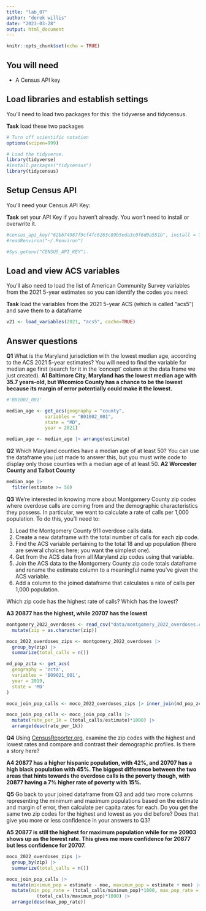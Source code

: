 ```yaml
---
title: "lab_07"
author: "derek willis"
date: "2023-03-28"
output: html_document
---
```


```r
knitr::opts_chunk$set(echo = TRUE)
```

## You will need

-   A Census API key

## Load libraries and establish settings

You'll need to load two packages for this: the tidyverse and tidycensus.

**Task** load these two packages

```r
# Turn off scientific notation
options(scipen=999)

# Load the tidyverse.
library(tidyverse)
#install.packages("tidycensus")
library(tidycensus)
```

## Setup Census API

You'll need your Census API Key:

**Task** set your API Key if you haven't already. You won't need to install or overwrite it.

```r

#census_api_key("62bb74987f9cf4fc6263c89b5eda3c0f6d0a551b", install = TRUE, overwrite=TRUE)
#readRenviron("~/.Renviron")

#Sys.getenv("CENSUS_API_KEY").
```

## Load and view ACS variables

You'll also need to load the list of American Community Survey variables from the 2021 5-year estimates so you can identify the codes you need:

**Task** load the variables from the 2021 5-year ACS (which is called "acs5") and save them to a dataframe

```r
v21 <- load_variables(2021, "acs5", cache=TRUE)
```

## Answer questions

**Q1** What is the Maryland jurisdiction with the lowest median age, according to the ACS 2021 5-year estimates? You will need to find the variable for median age first (search for it in the 'concept' column at the data frame we just created). **A1 Baltimore City, Maryland has the lowest median age with 35.7 years-old, but Wicomico County has a chance to be the lowest because its margin of error potentially could make it the lowest.**

```r
#'B01002_001'

median_age <- get_acs(geography = "county",
              variables = "B01002_001",
              state = "MD",
              year = 2021)

median_age <- median_age |> arrange(estimate)
```

**Q2** Which Maryland counties have a median age of at least 50? You can use the dataframe you just made to answer this, but you must write code to display only those counties with a median age of at least 50. **A2 Worcester County and Talbot County**

```r
median_age |> 
  filter(estimate >= 50)
```

**Q3** We're interested in knowing more about Montgomery County zip codes where overdose calls are coming from and the demographic characteristics they possess. In particular, we want to calculate a rate of calls per 1,000 population. To do this, you'll need to:

1.  Load the Montgomery County 911 overdose calls data.
2.  Create a new dataframe with the total number of calls for each zip code.
3.  Find the ACS variable pertaining to the total 18 and up population (there are several choices here; you want the simplest one).
4.  Get from the ACS data from all Maryland zip codes using that variable.
5.  Join the ACS data to the Montgomery County zip code totals dataframe and rename the estimate column to a meaningful name you've given the ACS variable.
6.  Add a column to the joined dataframe that calculates a rate of calls per 1,000 population.

Which zip code has the highest rate of calls? Which has the lowest?

**A3 20877 has the highest, while 20707 has the lowest**

```r
montgomery_2022_overdoses <- read_csv("data/montgomery_2022_overdoses.csv") |>
  mutate(zip = as.character(zip))

moco_2022_overdoses_zips <- montgomery_2022_overdoses |>
  group_by(zip) |>
  summarize(total_calls = n())

md_pop_zcta <- get_acs(
  geography = 'zcta',
  variables = 'B09021_001',
  year = 2019,
  state = 'MD'
)

moco_join_pop_calls <- moco_2022_overdoses_zips |> inner_join(md_pop_zcta, by =  c('zip' = 'GEOID'))

moco_join_pop_calls <- moco_join_pop_calls |>
  mutate(rate_per_1k = (total_calls/estimate)*1000) |>
  arrange(desc(rate_per_1k))
```

**Q4** Using [CensusReporter.org](https://censusreporter.org/), examine the zip codes with the highest and lowest rates and compare and contrast their demographic profiles. Is there a story here?

**A4 20877 has a higher hispanic population, with 42%, and 20707 has a high black population with 45%. The biggest difference between the two areas that hints towards the overdose calls is the poverty though, with 20877 having a 7% higher rate of poverty with 15%.**

**Q5** Go back to your joined dataframe from Q3 and add two more columns representing the minimum and maximum populations based on the estimate and margin of error, then calculate per capita rates for each. Do you get the same two zip codes for the highest and lowest as you did before? Does that give you more or less confidence in your answers to Q3?

**A5 20877 is still the highest for maximum population while for me 20903 shows up as the lowest rate. This gives me more confidence for 20877 but less confidence for 20707.**

```r
moco_2022_overdoses_zips |>
  group_by(zip) |>
  summarize(total_calls = n())

moco_join_pop_calls |>
  mutate(minimum_pop = estimate - moe, maximum_pop = estimate + moe) |>
  mutate(min_pop_rate = (total_calls/minimum_pop)*1000, max_pop_rate = 
           (total_calls/maximum_pop)*1000) |>
  arrange(desc(max_pop_rate))
```
